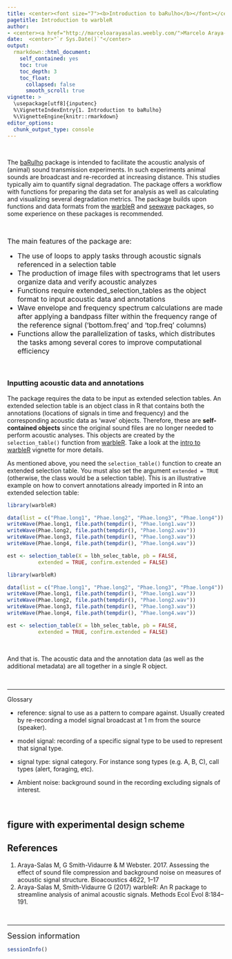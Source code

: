 ```yaml
---
title: <center><font size="7"><b>Introduction to baRulho</b></font></center>
pagetitle: Introduction to warbleR
author: 
- <center><a href="http://marceloarayasalas.weebly.com/">Marcelo Araya-Salas, PhD</a></center>
date:  <center>"`r Sys.Date()`"</center>
output:
  rmarkdown::html_document:
    self_contained: yes
    toc: true
    toc_depth: 3
    toc_float:
      collapsed: false
      smooth_scroll: true
vignette: >
  \usepackage[utf8]{inputenc}
  %\VignetteIndexEntry{1. Introduction to baRulho}
  %\VignetteEngine{knitr::rmarkdown}
editor_options: 
  chunk_output_type: console
---
```


<!-- <script> -->
<!--    $(document).ready(function() { -->
<!--      $head = $('#header'); -->
<!--      $head.prepend('<img src=\"logo.png\"/>') -->
<!--    }); -->
<!-- </script> -->

<!-- &nbsp;  -->


<!-- <center>![warbleR logo](logo.png)</center> -->

&nbsp; 



The [baRulho](https://cran.r-project.org/package=baRulho) package is intended to facilitate the acoustic analysis of (animal) sound transmission experiments. In such experiments animal sounds are broadcast and re-recorded at increasing distance. This studies typically aim to quantify signal degradation. The package offers a workflow with functions for preparing the data set for analysis as well as calculating and visualizing several degradation metrics. The package builds upon functions and data formats from the [warbleR](https://cran.r-project.org/package=warbleR) and [seewave](https://cran.r-project.org/package=seewave) packages, so some experience on these packages is recommended.

&nbsp;

<font size = "3">The main features of the package are:

 - The use of loops to apply tasks through acoustic signals referenced in a selection table
 - The production of image files with spectrograms that let users organize data and verify acoustic analyzes 
 - Functions require extended_selection_tables as the object format to input acoustic data and annotations
 - Wave envelope and frequency spectrum calculations are made after applying a bandpass filter within the frequency range of the reference signal ('bottom.freq' and 'top.freq' columns)
 - Functions allow the parallelization of tasks, which distributes the tasks among several cores to improve computational efficiency</font>

&nbsp;


### Inputting acoustic data and annotations

The package requires the data to be input as extended selection tables. An extended selection table is an object class in R that contains both the annotations (locations of signals in time and frequency) and the corresponding acoustic data as 'wave' objects. Therefore, these are **self-contained objects** since the original sound files are no longer needed to perform acoustic analyses. This objects are created by the `selection_table()` function from [warbleR](https://cran.r-project.org/package=warbleR). Take a look at the [intro to warbleR](https://cran.r-project.org/web/packages/warbleR/vignettes/Intro_to_warbleR.html) vignette for more details.

As mentioned above, you need the `selection_table()` function to create an extended selection table. You must also set the argument `extended = TRUE` (otherwise, the class would be a selection table). This is an illustrative example on how to convert annotations already imported in R into an extended selection table:

```r

library(warbleR)

data(list = c("Phae.long1", "Phae.long2", "Phae.long3", "Phae.long4"))
writeWave(Phae.long1, file.path(tempdir(), "Phae.long1.wav"))
writeWave(Phae.long2, file.path(tempdir(), "Phae.long2.wav"))
writeWave(Phae.long3, file.path(tempdir(), "Phae.long3.wav"))
writeWave(Phae.long4, file.path(tempdir(), "Phae.long4.wav")) 

est <- selection_table(X = lbh_selec_table, pb = FALSE, 
          extended = TRUE, confirm.extended = FALSE)

```

```r

library(warbleR)

data(list = c("Phae.long1", "Phae.long2", "Phae.long3", "Phae.long4"))
writeWave(Phae.long1, file.path(tempdir(), "Phae.long1.wav"))
writeWave(Phae.long2, file.path(tempdir(), "Phae.long2.wav"))
writeWave(Phae.long3, file.path(tempdir(), "Phae.long3.wav"))
writeWave(Phae.long4, file.path(tempdir(), "Phae.long4.wav")) 

est <- selection_table(X = lbh_selec_table, pb = FALSE, 
          extended = TRUE, confirm.extended = FALSE)


```
&nbsp;

And that is. The acoustic data and the annotation data (as well as the additional metadata) are all together in a single R object.

&nbsp;
 
---


Glossary

- reference: signal to use as a pattern to compare against. Usually created by re-recording a model signal broadcast at 1 m from the source (speaker).

- model signal: recording of a specific signal type to be used to represent that signal type.

- signal type: signal category. For instance song types (e.g. A, B, C), call types (alert, foraging, etc).

- Ambient noise: background sound in the recording excluding signals of interest.  

&nbsp;


## figure with experimental design scheme


## References

1. Araya-Salas M, G Smith-Vidaurre & M Webster. 2017. Assessing the effect of sound file compression and background noise on measures of acoustic signal structure. Bioacoustics 4622, 1–17
1. Araya-Salas M, Smith-Vidaurre G (2017) warbleR: An R package to streamline analysis of animal acoustic signals. Methods Ecol Evol 8:184–191.

&nbsp; 

---

<font size="4">Session information</font>

```r

sessionInfo()

```
